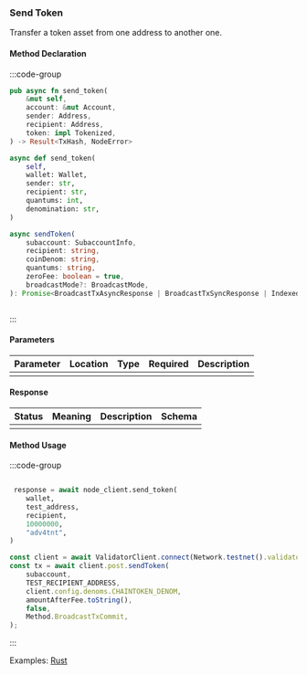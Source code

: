 ### Send Token

Transfer a token asset from one address to another one.

#### Method Declaration

:::code-group

```rust [Rust]
pub async fn send_token(
    &mut self,
    account: &mut Account,
    sender: Address,
    recipient: Address,
    token: impl Tokenized,
) -> Result<TxHash, NodeError>
```

```python [Python]
async def send_token(
    self,
    wallet: Wallet,
    sender: str,
    recipient: str,
    quantums: int,
    denomination: str,
)
```

```typescript [TypeScript]
async sendToken(
    subaccount: SubaccountInfo,
    recipient: string,
    coinDenom: string,
    quantums: string,
    zeroFee: boolean = true,
    broadcastMode?: BroadcastMode,
): Promise<BroadcastTxAsyncResponse | BroadcastTxSyncResponse | IndexedTx>
```

```url [API]
```

:::

#### Parameters

| Parameter | Location | Type  | Required | Description |
| --------- | -------- | ----- | -------- | ----------- |
|           |          |       |          |             |

#### Response

| Status | Meaning | Description | Schema |
| ------ | ------- | ----------- | ------ |
|        |         |             |        |

#### Method Usage

:::code-group

```rust [Rust]
```

```python [Python]
 response = await node_client.send_token(
    wallet,
    test_address,
    recipient,
    10000000,
    "adv4tnt",
)
```

```typescript [TypeScript]
const client = await ValidatorClient.connect(Network.testnet().validatorConfig);
const tx = await client.post.sendToken(
    subaccount,
    TEST_RECIPIENT_ADDRESS,
    client.config.denoms.CHAINTOKEN_DENOM,
    amountAfterFee.toString(),
    false,
    Method.BroadcastTxCommit,
);
```

:::

Examples: [Rust]


[Rust]: https://github.com/dydxprotocol/v4-clients/blob/main/v4-client-rs/client/examples/send_token.rs